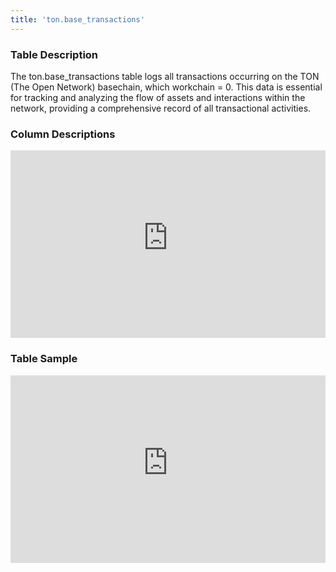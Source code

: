 ```yaml
---
title: 'ton.base_transactions'
---
```


### Table Description
The ton.base_transactions table logs all transactions occurring on the TON (The Open Network) basechain, which workchain = 0. This data is essential for tracking and analyzing the flow of assets and interactions within the network, providing a comprehensive record of all transactional activities.
### Column Descriptions

<div>
    <iframe
        src="https://doc-embed-app.chainbasehq.com/columns/ton.base_transactions"
        width="100%"
        height="300px"
        frameBorder="0"
        scrolling="no"
    ></iframe>
</div>

### Table Sample

<div>
    <iframe
        src="https://doc-embed-app.chainbasehq.com/data/ton.base_transactions"
        width="100%"
        height="300px"
        frameBorder="0"
        scrolling="no"
    ></iframe>
</div>